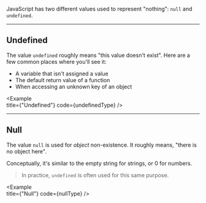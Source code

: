 
JavaScript has two different values used to represent "nothing": `null` and `undefined`.

---

## Undefined

The value `undefined` roughly means "this value doesn't exist". Here are a few common places where you'll see it: 

- A variable that isn't assigned a value
- The default return value of a function
- When accessing an unknown key of an object

<Example   
  title={"Undefined"}
  code={undefinedType}
/>

---

## Null

The value `null` is used for _object_ non-existence. It roughly means, "there is no object here".

Conceptually, it's similar to the empty string for strings, or 0 for numbers.

> In practice, `undefined` is often used for this same purpose.

<Example   
  title={"Null"}
  code={nullType}
/>
